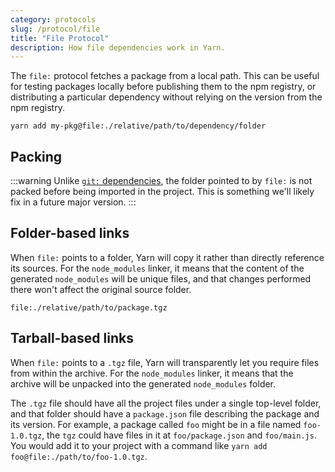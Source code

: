 ```yaml
---
category: protocols
slug: /protocol/file
title: "File Protocol"
description: How file dependencies work in Yarn.
---
```


The `file:` protocol fetches a package from a local path. This can be useful for testing packages locally before publishing them to the npm registry, or distributing a particular dependency without relying on the version from the npm registry.

```
yarn add my-pkg@file:./relative/path/to/dependency/folder
```

## Packing

:::warning
Unlike [`git:` dependencies](/protocol/git), the folder pointed to by `file:` is not packed before being imported in the project. This is something we'll likely fix in a future major version.
:::

## Folder-based links

When `file:` points to a folder, Yarn will copy it rather than directly reference its sources. For the `node_modules` linker, it means that the content of the generated `node_modules` will be unique files, and that changes performed there won't affect the original source folder.

```
file:./relative/path/to/package.tgz
```

## Tarball-based links

When `file:` points to a `.tgz` file, Yarn will transparently let you require files from within the archive. For the `node_modules` linker, it means that the archive will be unpacked into the generated `node_modules` folder.

The `.tgz` file should have all the project files under a single top-level folder, and that folder should have a `package.json` file describing the package and its version.  For example, a package called `foo` might be
in a file named `foo-1.0.tgz`, the `tgz` could have files in it at `foo/package.json` and `foo/main.js`.  You would add it to your project with a command like `yarn add foo@file:./path/to/foo-1.0.tgz`.
